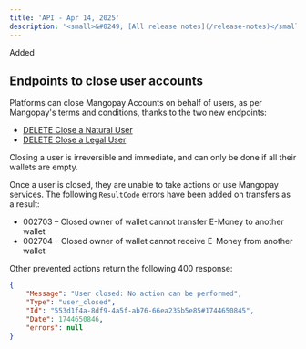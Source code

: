 ```yaml
---
title: 'API - Apr 14, 2025'  
description: '<small>&#8249; [All release notes](/release-notes)</small>'  
---
```


<div class="release-notes-page">

<div class="pill pill-green">Added</div>

## Endpoints to close user accounts

Platforms can close Mangopay Accounts on behalf of users, as per Mangopay's terms and conditions, thanks to the two new endpoints: 
- [DELETE Close a Natural User](/api-reference/users/close-natural-user)
- [DELETE Close a Legal User](/api-reference/users/close-legal-user)

Closing a user is irreversible and immediate, and can only be done if all their wallets are empty.

Once a user is closed, they are unable to take actions or use Mangopay services. The following `ResultCode` errors have been added on transfers as a result:
- 002703 – Closed owner of wallet cannot transfer E-Money to another wallet
- 002704 – Closed owner of wallet cannot receive E-Money from another wallet

Other prevented actions return the following 400 response: 
```json 400 
{
    "Message": "User closed: No action can be performed",
    "Type": "user_closed",
    "Id": "553d1f4a-8df9-4a5f-ab76-66ea235b5e85#1744650845",
    "Date": 1744650846,
    "errors": null
}
```
</div>